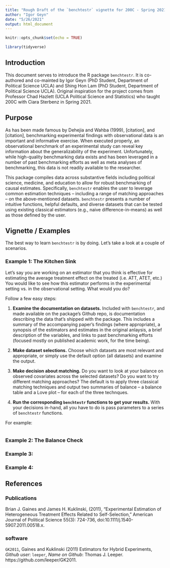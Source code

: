 ```yaml
---
title: "Rough Draft of the `benchtestr` vignette for 200C - Spring 2021"
author: "Igor Geyn"
date: "5/26/2021"
output: html_document
---
```


```r
knitr::opts_chunk$set(echo = TRUE)

library(tidyverse)

```


## Introduction

This document serves to introduce the R package `benchtestr`. It is co-authored and co-mainted by Igor Geyn (PhD Student, Department of Political Science UCLA) and Shing Hon Lam (PhD Student, Department of Political Science UCLA). Original inspiration for the project comes from Professor Chad Hazlett (UCLA Political Science and Statistics) who taught 200C with Ciara Sterbenz in Spring 2021.

## Purpose

As has been made famous by Dehejia and Wahba (1999), [citation], and [citation], benchmarking experimental findings with observational data is an important and informative exercise. When executed properly, an observational benchmark of an experimental study can reveal key information about the generalizability of the experiment. Unfortunately, while high-quality benchmarking data exists and has been leveraged in a number of past benchmarking efforts as well as meta analyses of benchmarking, this data is not readily available to the researcher.

This package compiles data across substantive fields including political science, medicine, and education to allow for robust benchmarking of causal estimates. Specifically, `benchtestr` enables the user to leverage common estimation techniques -- including a range of matching approaches -- on the above-mentioned datasets. `benchtestr` presents a number of intuitive functions, helpful defaults, and diverse datasets that can be tested using existing classical estimators (e.g., naive difference-in-means) as well as those defined by the user.

## Vignette / Examples

The best way to learn `benchtestr` is by doing. Let's take a look at a couple of scenarios.

### Example 1: The Kitchen Sink

Let's say you are working on an estimator that you think is effective for estimating the average treatment effect on the treated (i.e. ATT, ATET, etc.) You would like to see how this estimator performs in the experimental setting vs. in the observational setting. What would you do?

Follow a few easy steps:

1. **Examine the documentation on datasets.** Included with `benchtestr`, and made available on the package's Github repo, is documentation describing the data that's shipped with the package. This includes a summary of the accompanying paper's findings (where appropriate), a synopsis of the estimators and estimates in the original anlaysis, a brief description of the variables, and links to past benchmarking efforts (focused mostly on published academic work, for the time being).

2. **Make dataset selections.** Choose which datasets are most relevant and appropriate, or simply use the default option (all datasets) and examine the output. 

3. **Make decision about matching.** Do you want to look at your balance on observed covariates across the selected datasets? Do you want to try different matching approaches? The default is to apply three classical matching techniques and output two summaries of balance -- a balance table and a Love plot -- for each of the three technques.

4. **Run the corresponding `benchtestr` functions to get your results.** With your decisions in-hand, all you have to do is pass parameters to a series of `benchtestr` functions.

For example:

```r



```

### Example 2: The Balance Check


### Example 3:

### Example 4:

## References

### Publications

Brian J. Gaines and James H. Kuklinski, (2011), "Experimental Estimation of Heterogeneous Treatment Effects Related to Self-Selection," American Journal of Political Science 55(3): 724-736, doi:10.1111/j.1540-5907.2011.00518.x.

### software

`GK2011`, Gaines and Kuklinski (2011) Estimators for Hybrid Experiments, *Github user*: `leeper`, *Name on Github*: Thomas J. Leeper. https://github.com/leeper/GK2011.











